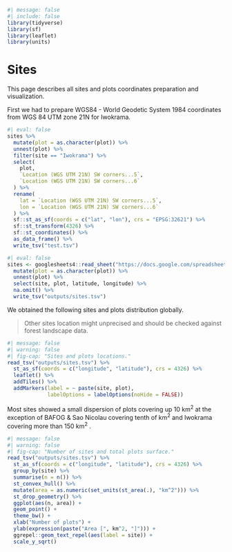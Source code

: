 ```r
#| message: false
#| include: false
library(tidyverse)
library(sf)
library(leaflet)
library(units)
```

# Sites {.unnumbered}

This page describes all sites and plots coordinates preparation and visualization.

First we had to prepare WGS84 - World Geodetic System 1984 coordinates from WGS 84 UTM zone 21N for Iwokrama.

```r
#| eval: false
sites %>%
  mutate(plot = as.character(plot)) %>%
  unnest(plot) %>%
  filter(site == "Iwokrama") %>%
  select(
    plot,
    `Location (WGS UTM 21N) SW corners...5`,
    `Location (WGS UTM 21N) SW corners...6`
  ) %>%
  rename(
    lat = `Location (WGS UTM 21N) SW corners...5`,
    lon = `Location (WGS UTM 21N) SW corners...6`
  ) %>%
  sf::st_as_sf(coords = c("lat", "lon"), crs = "EPSG:32621") %>%
  sf::st_transform(4326) %>%
  sf::st_coordinates() %>%
  as_data_frame() %>%
  write_tsv("test.tsv")
```

```r
#| eval: false
sites <- googlesheets4::read_sheet("https://docs.google.com/spreadsheets/d/1fq2owxMBLBwwibcdw2uQQFxnIhsMbaH4Qcj_xUwVvSQ/edit?gid=0#gid=0") %>% #nolint
  mutate(plot = as.character(plot)) %>%
  unnest(plot) %>%
  select(site, plot, latitude, longitude) %>%
  na.omit() %>%
  write_tsv("outputs/sites.tsv")
```

We obtained the following sites and plots distribution globally.

> Other sites location might unprecised and should be checked against forest landscape data.

```r
#| message: false
#| warning: false
#| fig-cap: "Sites and plots locations."
read_tsv("outputs/sites.tsv") %>%
  st_as_sf(coords = c("longitude", "latitude"), crs = 4326) %>%
  leaflet() %>%
  addTiles() %>%
  addMarkers(label = ~ paste(site, plot),
             labelOptions = labelOptions(noHide = FALSE))
```

Most sites showed a small dispersion of plots covering up 10 km^2^ at the exception of BAFOG & Sao Nicolau covering tenth of km^2^ and Iwokrama covering more than 150 km^2^ .

```r
#| message: false
#| warning: false
#| fig-cap: "Number of sites and total plots surface."
read_tsv("outputs/sites.tsv") %>%
  st_as_sf(coords = c("longitude", "latitude"), crs = 4326) %>%
  group_by(site) %>%
  summarise(n = n()) %>%
  st_convex_hull() %>%
  mutate(area = as.numeric(set_units(st_area(.), "km^2"))) %>%
  st_drop_geometry() %>%
  ggplot(aes(n, area)) +
  geom_point() +
  theme_bw() +
  xlab("Number of plots") +
  ylab(expression(paste("Area [", km^2, "]"))) +
  ggrepel::geom_text_repel(aes(label = site)) +
  scale_y_sqrt()
```
